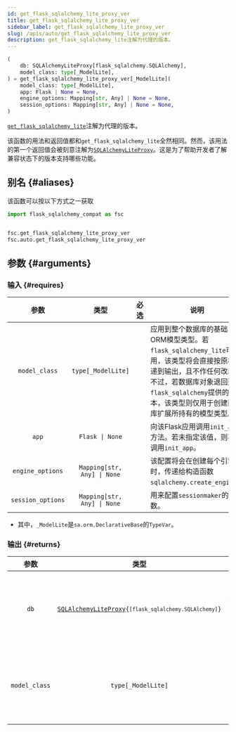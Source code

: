 ```yaml
---
id: get_flask_sqlalchemy_lite_proxy_ver
title: get_flask_sqlalchemy_lite_proxy_ver
sidebar_label: get_flask_sqlalchemy_lite_proxy_ver
slug: /apis/auto/get_flask_sqlalchemy_lite_proxy_ver
description: get_flask_sqlalchemy_lite注解为代理的版本。
---
```





<APITopBar type="func" source="auto.get_flask_sqlalchemy_lite_proxy_ver" />

```python
(
    db: SQLAlchemyLiteProxy[flask_sqlalchemy.SQLAlchemy],
    model_class: type[_ModelLite],
) = get_flask_sqlalchemy_lite_proxy_ver[_ModelLite](
    model_class: type[_ModelLite],
    app: Flask | None = None,
    engine_options: Mapping[str, Any] | None = None,
    session_options: Mapping[str, Any] | None = None,
)
```

[`get_flask_sqlalchemy_lite`](./get_flask_sqlalchemy_lite.mdx)注解为代理的版本。

该函数的用法和返回值都和`get_flask_sqlalchemy_lite`全然相同。然而，该用法的第一个返回值会被刻意注解为[`SQLAlchemyLiteProxy`](../flask_sa_lite_api/SQLAlchemyLiteProxy.mdx)。这是为了帮助开发者了解兼容状态下的版本支持哪些功能。

## 别名 {#aliases}

该函数可以按以下方式之一获取

```python
import flask_sqlalchemy_compat as fsc


fsc.get_flask_sqlalchemy_lite_proxy_ver
fsc.auto.get_flask_sqlalchemy_lite_proxy_ver
```

## 参数 {#arguments}

### 输入 {#requires}

|       参数        |            类型             |               必选                | <center>说明</center>                                                                                                                                                                                                      |
| :---------------: | :-------------------------: | :-------------------------------: | -------------------------------------------------------------------------------------------------------------------------------------------------------------------------------------------------------------------------- |
|   `model_class`   |     `type[_ModelLite]`      | <InlineIcon icon={vsiCheckIcon}/> | 应用到整个数据库的基础ORM模型类型。若`flask_sqlalchemy_lite`可用，该类型将会直接按原样传递到输出，且不作任何改动。不过，若数据库对象退回到了`flask_sqlalchemy`提供的版本，该类型则仅用于创建数据库扩展所持有的模型类型。 |
|       `app`       |       `Flask \| None`       |                                   | 向该Flask应用调用`init_app`方法。若未指定该值，则不会调用`init_app`。                                                                                                                                                    |
| `engine_options`  | `Mapping[str, Any] \| None` |                                   | 该配置将会在创建每个引擎时，传递给构造函数`sqlalchemy.create_engine`。                                                                                                                                                     |
| `session_options` | `Mapping[str, Any] \| None` |                                   | 用来配置`sessionmaker`的参数。                                                                                                                                                                                             |

- 其中，`_ModelLite`是`sa.orm.DeclarativeBase`的`TypeVar`。

### 输出 {#returns}

|     参数      |                                                       类型                                                        | <center>说明</center>                                                                                                                                                                                                                                     |
| :-----------: | :---------------------------------------------------------------------------------------------------------------: | :-------------------------------------------------------------------------------------------------------------------------------------------------------------------------------------------------------------------------------------------------------- |
|     `db`      | <code>[SQLAlchemyLiteProxy](../flask_sa_lite_api/SQLAlchemyLiteProxy.mdx){`[flask_sqlalchemy.SQLAlchemy]`}</code> | <p>SQLAlchemy Lite扩展实例。在运行时，它与[`get_flask_sqlalchemy_lite`](./get_flask_sqlalchemy_lite.mdx)的返回值全然相同。</p><p>然而，该返回值永远被注解为`SQLAlchemyLiteProxy`，这是为了提供`flask_sqlalchemy_lite`缺位时、兼容版实例的静态注解。</p> |
| `model_class` |                                                `type[_ModelLite]`                                                 | <p>若`db`是`flask_sqlalchemy_lite.SQLAlchemy`，则直接返回`model_class`参数。</p><p>若`db`是`SQLAlchemyLiteProxy[flask_sqlalchemy.SQLAlchemy]`，则返回`db.Model`作为备选。</p>                                                                             |
